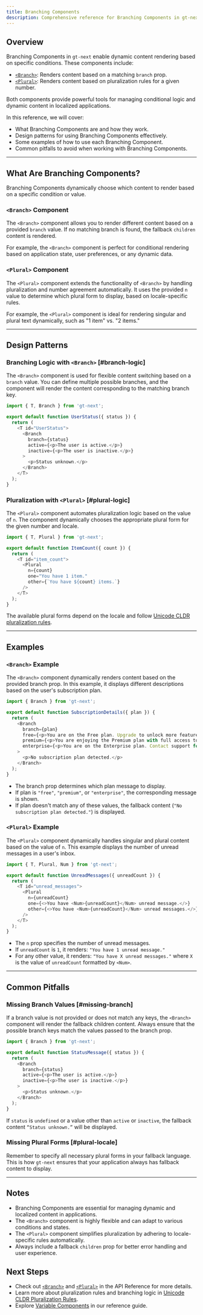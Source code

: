 ```yaml
---
title: Branching Components
description: Comprehensive reference for Branching Components in gt-next
---
```


## Overview

Branching Components in `gt-next` enable dynamic content rendering based on specific conditions. These components include:

- [`<Branch>`](/docs/next/api/components/branch): Renders content based on a matching `branch` prop.
- [`<Plural>`](/docs/next/api/components/plural): Renders content based on pluralization rules for a given number.

Both components provide powerful tools for managing conditional logic and dynamic content in localized applications.

In this reference, we will cover:
- What Branching Components are and how they work.
- Design patterns for using Branching Components effectively.
- Some examples of how to use each Branching Component.
- Common pitfalls to avoid when working with Branching Components.

---

## What Are Branching Components?

Branching Components dynamically choose which content to render based on a specific condition or value.

### `<Branch>` Component
The `<Branch>` component allows you to render different content based on a provided `branch` value.
If no matching branch is found, the fallback `children` content is rendered.

For example, the `<Branch>` component is perfect for conditional rendering based on application state, user preferences, or any dynamic data.

### `<Plural>` Component
The `<Plural>` component extends the functionality of `<Branch>` by handling pluralization and number agreement automatically.
It uses the provided `n` value to determine which plural form to display, based on locale-specific rules.

For example, the `<Plural>` component is ideal for rendering singular and plural text dynamically, such as "1 item" vs. "2 items."

---

## Design Patterns

### Branching Logic with `<Branch>` [#branch-logic]

The `<Branch>` component is used for flexible content switching based on a `branch` value.
You can define multiple possible branches, and the component will render the content corresponding to the matching branch key.

```javascript copy
import { T, Branch } from 'gt-next';

export default function UserStatus({ status }) {
  return (
    <T id="UserStatus">
      <Branch
        branch={status}
        active={<p>The user is active.</p>}
        inactive={<p>The user is inactive.</p>}
      >
        <p>Status unknown.</p>
      </Branch>
    </T>
  );
}
```
### Pluralization with `<Plural>` [#plural-logic]

The `<Plural>` component automates pluralization logic based on the value of `n`.
The component dynamically chooses the appropriate plural form for the given number and locale.

```javascript copy
import { T, Plural } from 'gt-next';

export default function ItemCount({ count }) {
  return (
    <T id="item_count">
      <Plural
        n={count}
        one="You have 1 item."
        other={`You have ${count} items.`}
      />
    </T>
  );
}
```

The available plural forms depend on the locale and follow [Unicode CLDR pluralization rules](https://cldr.unicode.org/index/cldr-spec/plural-rules).

---

## Examples

### `<Branch>` Example

The `<Branch>` component dynamically renders content based on the provided branch prop.
In this example, it displays different descriptions based on the user's subscription plan.
```javascript copy
import { Branch } from 'gt-next';

export default function SubscriptionDetails({ plan }) {
  return (
    <Branch
      branch={plan}
      free={<p>You are on the Free plan. Upgrade to unlock more features!</p>}
      premium={<p>You are enjoying the Premium plan with full access to features.</p>}
      enterprise={<p>You are on the Enterprise plan. Contact support for tailored solutions.</p>}
    >
      <p>No subscription plan detected.</p>
    </Branch>
  );
}
```

 * The branch prop determines which plan message to display.
 * If plan is `"free"`, `"premium"`, or `"enterprise"`, the corresponding message is shown.
 * If plan doesn't match any of these values, the fallback content (`"No subscription plan detected."`) is displayed.


### `<Plural>` Example

The `<Plural>` component dynamically handles singular and plural content based on the value of `n`.
This example displays the number of unread messages in a user's inbox.

```javascript copy
import { T, Plural, Num } from 'gt-next';

export default function UnreadMessages({ unreadCount }) {
  return (
    <T id="unread_messages">
      <Plural
        n={unreadCount}
        one={<>You have <Num>{unreadCount}</Num> unread message.</>}
        other={<>You have <Num>{unreadCount}</Num> unread messages.</>}
      />
    </T>
  );
}
```
 * The `n` prop specifies the number of unread messages.
 * If `unreadCount` is `1`, it renders: `"You have 1 unread message."`
 * For any other value, it renders: `"You have X unread messages."` where `X` is the value of `unreadCount` formatted by `<Num>`.

---

## Common Pitfalls

### Missing Branch Values [#missing-branch]

If a branch value is not provided or does not match any keys, the `<Branch>` component will render the fallback children content.
Always ensure that the possible branch keys match the values passed to the branch prop.

```javascript copy
import { Branch } from 'gt-next';

export default function StatusMessage({ status }) {
  return (
    <Branch
      branch={status}
      active={<p>The user is active.</p>}
      inactive={<p>The user is inactive.</p>}
    >
      <p>Status unknown.</p>
    </Branch>
  );
}
```
If `status` is `undefined` or a value other than `active` or `inactive`, the fallback content `“Status unknown.”` will be displayed.


### Missing Plural Forms [#plural-locale]

Remember to specify all necessary plural forms in your fallback language.
This is how `gt-next` ensures that your application always has fallback content to display.

---

## Notes
 * Branching Components are essential for managing dynamic and localized content in applications.
 * The `<Branch>` component is highly flexible and can adapt to various conditions and states.
 * The `<Plural>` component simplifies pluralization by adhering to locale-specific rules automatically.
 * Always include a fallback `children` prop for better error handling and user experience.

## Next Steps
 * Check out [`<Branch>`](/docs/next/api/components/branch) and [`<Plural>`](/docs/next/api/components/plural) in the API Reference for more details.
 * Learn more about pluralization rules and branching logic in [Unicode CLDR Pluralization Rules](https://cldr.unicode.org/index/cldr-spec/plural-rules).
 * Explore [Variable Components](/docs/next/reference/using-variable-components) in our reference guide.